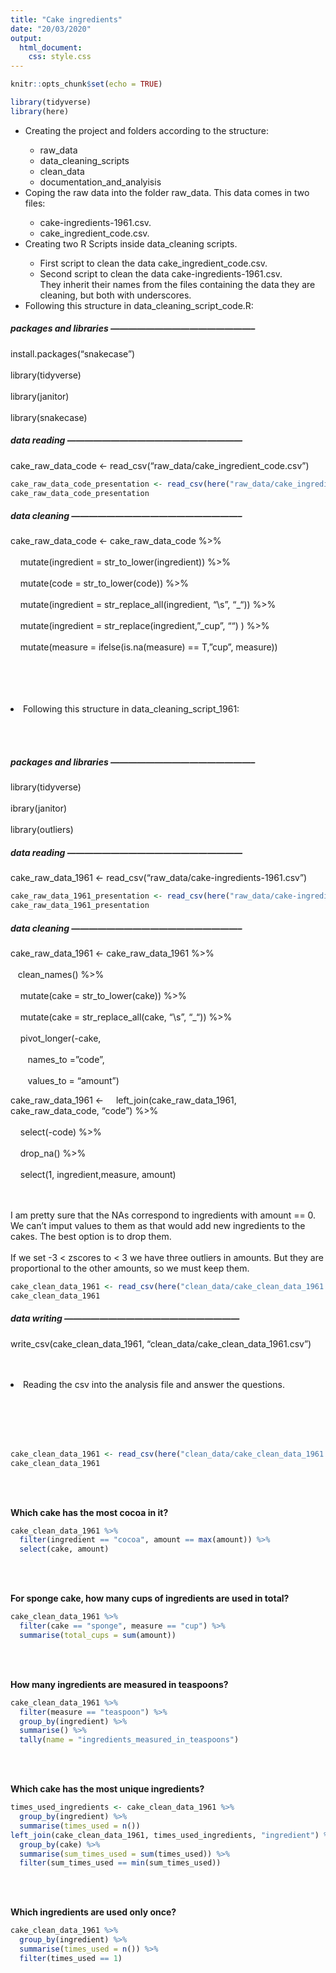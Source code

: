 ```yaml
---
title: "Cake ingredients"
date: "20/03/2020"
output: 
  html_document:
    css: style.css
---
```


```r
knitr::opts_chunk$set(echo = TRUE)
```


```r
library(tidyverse)
library(here)
```
<div class = "index">
  <ul> 
    <li>Creating the project and folders according to the structure:</li>
      <ul>
        <li>raw_data</li>
        <li>data_cleaning_scripts</li>
        <li>clean_data</li>
        <li>documentation_and_analyisis</li>
      </ul>
    <li>Coping the raw data into the folder raw_data. This data comes in two files:</li>
      <ul>
        <li>cake-ingredients-1961.csv.</li>
        <li>cake_ingredient_code.csv.</li>
      </ul>  
    <li>Creating two R Scripts inside data_cleaning scripts.</li>
      <ul>
        <li>First script to clean the data cake_ingredient_code.csv.</li>
        <li>Second script to clean the data cake-ingredients-1961.csv.</li>
        They inherit their names from the files containing the data they are cleaning, but both with underscores.
      </ul>
    <li>Following this structure in data_cleaning_script_code.R:</li>
  </ul>
</div>

##### packages and libraries --------------------------------------------------

install.packages("snakecase") <br /><br />
library(tidyverse) <br /><br />
library(janitor) <br /><br />
library(snakecase)


##### data reading ------------------------------------------------------------

cake_raw_data_code <- read_csv("raw_data/cake_ingredient_code.csv")

```r
cake_raw_data_code_presentation <- read_csv(here("raw_data/cake_ingredient_code.csv"))
cake_raw_data_code_presentation
```


##### data cleaning -----------------------------------------------------------

cake_raw_data_code <- cake_raw_data_code %>% <br /><br />
  &nbsp;&nbsp;&nbsp; mutate(ingredient = str_to_lower(ingredient)) %>% <br /><br />
  &nbsp;&nbsp;&nbsp; mutate(code = str_to_lower(code)) %>% <br /><br />
  &nbsp;&nbsp;&nbsp; mutate(ingredient = str_replace_all(ingredient, "\\s", "_")) %>% <br /><br />
  &nbsp;&nbsp;&nbsp; mutate(ingredient = str_replace(ingredient, "_cup", "") ) %>% <br /><br />
  &nbsp;&nbsp;&nbsp; mutate(measure = ifelse(is.na(measure) == T, "cup", measure))

<br /><br /><br /><br />
<div class = "index">
<li>Following this structure in data_cleaning_script_1961:</li>
</div>
<br /><br />

##### packages and libraries --------------------------------------------------

library(tidyverse) <br /><br />
ibrary(janitor) <br /><br />
library(outliers)


##### data reading ------------------------------------------------------------

cake_raw_data_1961 <- read_csv("raw_data/cake-ingredients-1961.csv")

```r
cake_raw_data_1961_presentation <- read_csv(here("raw_data/cake-ingredients-1961.csv"))
cake_raw_data_1961_presentation
```


##### data cleaning -----------------------------------------------------------

cake_raw_data_1961 <- cake_raw_data_1961 %>% <br /><br />
  &nbsp;&nbsp;&nbsp;clean_names() %>% <br /><br />
  &nbsp;&nbsp;&nbsp; mutate(cake = str_to_lower(cake)) %>% <br /><br />
  &nbsp;&nbsp;&nbsp; mutate(cake = str_replace_all(cake, "\\s", "_")) %>% <br /><br />
  &nbsp;&nbsp;&nbsp; pivot_longer(-cake, <br /><br />
               &nbsp;&nbsp;&nbsp;&nbsp;&nbsp;&nbsp; names_to = "code", <br /><br />
               &nbsp;&nbsp;&nbsp;&nbsp;&nbsp;&nbsp; values_to = "amount") 

cake_raw_data_1961 <- 
  &nbsp;&nbsp;&nbsp; left_join(cake_raw_data_1961, cake_raw_data_code, "code") %>% <br /><br />
  &nbsp;&nbsp;&nbsp; select(-code) %>% <br /><br />
  &nbsp;&nbsp;&nbsp; drop_na() %>% <br /><br />
  &nbsp;&nbsp;&nbsp; select(1, ingredient,measure, amount)
  
<br /><br />
I am pretty sure that the NAs correspond to ingredients with amount == 0.
We can't imput values to them as that would add new ingredients to the cakes. 
The best option is to drop them. <br /><br />
If we set -3 < zscores to < 3 we have three outliers in amounts.
But they are proportional to the other amounts, so we must keep them.

```r
cake_clean_data_1961 <- read_csv(here("clean_data/cake_clean_data_1961.csv"))
cake_clean_data_1961
```

##### data writing ------------------------------------------------------------

write_csv(cake_clean_data_1961, "clean_data/cake_clean_data_1961.csv")

<div class = "index">
<br /><br />
<li>Reading the csv into the analysis file and answer the questions.</li>
</div>
<br /><br />
<br /><br />

```r
cake_clean_data_1961 <- read_csv(here("clean_data/cake_clean_data_1961.csv"))
cake_clean_data_1961
```
<br /><br />

**Which cake has the most cocoa in it?**
```r
cake_clean_data_1961 %>% 
  filter(ingredient == "cocoa", amount == max(amount)) %>% 
  select(cake, amount)
```
<br /><br />

**For sponge cake, how many cups of ingredients are used in total?**
```r
cake_clean_data_1961 %>% 
  filter(cake == "sponge", measure == "cup") %>% 
  summarise(total_cups = sum(amount))
```
<br /><br />

**How many ingredients are measured in teaspoons?**
```r
cake_clean_data_1961 %>% 
  filter(measure == "teaspoon") %>% 
  group_by(ingredient) %>%
  summarise() %>% 
  tally(name = "ingredients_measured_in_teaspoons")
```
<br /><br />

**Which cake has the most unique ingredients?**
```r
times_used_ingredients <- cake_clean_data_1961 %>% 
  group_by(ingredient) %>% 
  summarise(times_used = n())
left_join(cake_clean_data_1961, times_used_ingredients, "ingredient") %>% 
  group_by(cake) %>% 
  summarise(sum_times_used = sum(times_used)) %>% 
  filter(sum_times_used == min(sum_times_used))
```
<br /><br />

**Which ingredients are used only once?**
```r
cake_clean_data_1961 %>% 
  group_by(ingredient) %>% 
  summarise(times_used = n()) %>% 
  filter(times_used == 1)
```